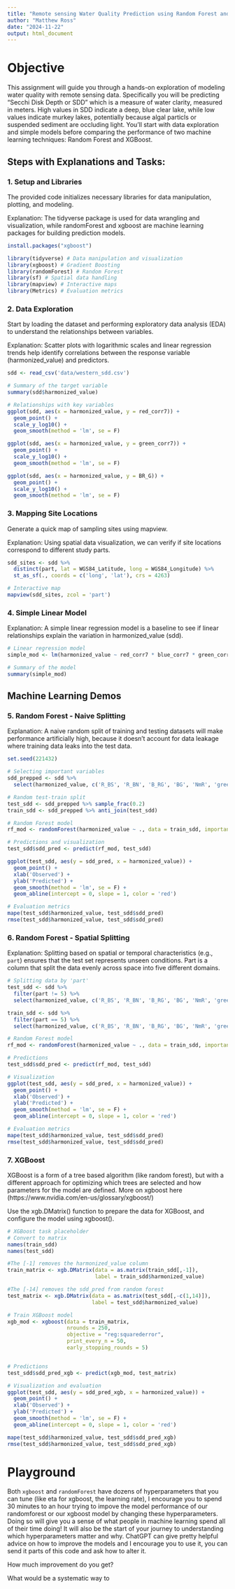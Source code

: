 ```yaml
---
title: "Remote sensing Water Quality Prediction using Random Forest and XGBoost"
author: "Matthew Ross"
date: "2024-11-22"
output: html_document
---
```



 
# Objective

This assignment will guide you through a hands-on exploration of  modeling water quality with remote sensing data. Specifically you will be predicting "Secchi Disk Depth or SDD" which is a measure of water clarity, measured in meters. High values in SDD indicate a deep, blue clear lake, while low values indicate murkey lakes, potentially because algal particls or suspended sediment are occluding light.  You'll start with data exploration and simple models before comparing the performance of two machine learning techniques: Random Forest and XGBoost.

## Steps with Explanations and Tasks:

### 1. Setup and Libraries

The provided code initializes necessary libraries for data manipulation, plotting, and modeling.

Explanation: The tidyverse package is used for data wrangling and visualization, while randomForest and xgboost are machine learning packages for building prediction models.

```r
install.packages("xgboost")

library(tidyverse) # Data manipulation and visualization
library(xgboost) # Gradient Boosting
library(randomForest) # Random Forest
library(sf) # Spatial data handling
library(mapview) # Interactive maps
library(Metrics) # Evaluation metrics
```



### 2. Data Exploration

Start by loading the dataset and performing exploratory data analysis (EDA) to understand the relationships between variables.

Explanation: Scatter plots with logarithmic scales and linear regression trends help identify correlations between the response variable (harmonized_value) and predictors.

```r
sdd <- read_csv('data/western_sdd.csv')

# Summary of the target variable
summary(sdd$harmonized_value)

# Relationships with key variables
ggplot(sdd, aes(x = harmonized_value, y = red_corr7)) + 
  geom_point() + 
  scale_y_log10() + 
  geom_smooth(method = 'lm', se = F)

ggplot(sdd, aes(x = harmonized_value, y = green_corr7)) + 
  geom_point() + 
  scale_y_log10() + 
  geom_smooth(method = 'lm', se = F)

ggplot(sdd, aes(x = harmonized_value, y = BR_G)) + 
  geom_point() + 
  scale_y_log10() + 
  geom_smooth(method = 'lm', se = F)
```



### 3. Mapping Site Locations

Generate a quick map of sampling sites using mapview.

Explanation: Using spatial data visualization, we can verify if site locations correspond to different study parts.

```r
sdd_sites <- sdd %>%
  distinct(part, lat = WGS84_Latitude, long = WGS84_Longitude) %>%
  st_as_sf(., coords = c('long', 'lat'), crs = 4263)

# Interactive map
mapview(sdd_sites, zcol = 'part')
```



### 4. Simple Linear Model

Explanation: A simple linear regression model is a baseline to see if linear relationships explain the variation in harmonized_value (sdd).

```r
# Linear regression model
simple_mod <- lm(harmonized_value ~ red_corr7 * blue_corr7 * green_corr7 * BR_G, data = sdd)

# Summary of the model
summary(simple_mod)


```


## Machine Learning Demos

### 5. Random Forest - Naive Splitting

Explanation: A naive random split of training and testing datasets will make performance artificially high, because it doesn't account for data leakage where training data leaks into the test data. 


```r

set.seed(221432)

# Selecting important variables
sdd_prepped <- sdd %>%
  select(harmonized_value, c('R_BS', 'R_BN', 'B_RG', 'BG', 'NmR', 'green_corr7', 'BR_G', 'GR_2', 'fai', 'red_corr7', 'G_BN', 'NmS'))

# Random test-train split
test_sdd <- sdd_prepped %>% sample_frac(0.2)
train_sdd <- sdd_prepped %>% anti_join(test_sdd)

# Random Forest model
rf_mod <- randomForest(harmonized_value ~ ., data = train_sdd, importance = F, ntree = 250)

# Predictions and visualization
test_sdd$sdd_pred <- predict(rf_mod, test_sdd)

ggplot(test_sdd, aes(y = sdd_pred, x = harmonized_value)) + 
  geom_point() + 
  xlab('Observed') + 
  ylab('Predicted') + 
  geom_smooth(method = 'lm', se = F) + 
  geom_abline(intercept = 0, slope = 1, color = 'red')

# Evaluation metrics
mape(test_sdd$harmonized_value, test_sdd$sdd_pred)
rmse(test_sdd$harmonized_value, test_sdd$sdd_pred)

```


### 6. Random Forest - Spatial Splitting

Explanation: Splitting based on spatial or temporal characteristics (e.g., `part`) ensures that the test set represents unseen conditions. Part is a column that split the data evenly across space into five different domains.

```r

# Splitting data by 'part'
test_sdd <- sdd %>%
  filter(part != 5) %>%
  select(harmonized_value, c('R_BS', 'R_BN', 'B_RG', 'BG', 'NmR', 'green_corr7', 'BR_G', 'GR_2', 'fai', 'red_corr7', 'G_BN', 'NmS'))

train_sdd <- sdd %>%
  filter(part == 5) %>%
  select(harmonized_value, c('R_BS', 'R_BN', 'B_RG', 'BG', 'NmR', 'green_corr7', 'BR_G', 'GR_2', 'fai', 'red_corr7', 'G_BN', 'NmS'))

# Random Forest model
rf_mod <- randomForest(harmonized_value ~ ., data = train_sdd, importance = F, ntree = 250)

# Predictions
test_sdd$sdd_pred <- predict(rf_mod, test_sdd)

# Visualization
ggplot(test_sdd, aes(y = sdd_pred, x = harmonized_value)) + 
  geom_point() + 
  xlab('Observed') + 
  ylab('Predicted') + 
  geom_smooth(method = 'lm', se = F) + 
  geom_abline(intercept = 0, slope = 1, color = 'red')

# Evaluation metrics
mape(test_sdd$harmonized_value, test_sdd$sdd_pred)
rmse(test_sdd$harmonized_value, test_sdd$sdd_pred)

```

### 7. XGBoost

XGBoost is a form of a tree based algorithm (like random forest), but with a different approach for optimizing which trees are selected and how parameters for the model are defined. More on xgboost here (https://www.nvidia.com/en-us/glossary/xgboost/)

Use the xgb.DMatrix() function to prepare the data for XGBoost, and configure the model using xgboost().


```r

# XGBoost task placeholder
# Convert to matrix
names(train_sdd)
names(test_sdd)

#The [-1] removes the harmonized_value column
train_matrix <- xgb.DMatrix(data = as.matrix(train_sdd[,-1]), 
                            label = train_sdd$harmonized_value)

#The [-14] removes the sdd_pred from random forest
test_matrix <- xgb.DMatrix(data = as.matrix(test_sdd[,-c(1,14)]),
                           label = test_sdd$harmonized_value)

# Train XGBoost model
xgb_mod <- xgboost(data = train_matrix, 
                   nrounds = 250,
                   objective = "reg:squarederror", 
                   print_every_n = 50,
                   early_stopping_rounds = 5)


# Predictions
test_sdd$sdd_pred_xgb <- predict(xgb_mod, test_matrix)

# Visualization and evaluation
ggplot(test_sdd, aes(y = sdd_pred_xgb, x = harmonized_value)) + 
  geom_point() + 
  xlab('Observed') + 
  ylab('Predicted') + 
  geom_smooth(method = 'lm', se = F) + 
  geom_abline(intercept = 0, slope = 1, color = 'red')

mape(test_sdd$harmonized_value, test_sdd$sdd_pred_xgb)
rmse(test_sdd$harmonized_value, test_sdd$sdd_pred_xgb)


```

# Playground

Both `xgboost` and `randomForest` have dozens of hyperparameters that you can tune (like eta for xgboost, the learning rate), I encourage you to spend 30 minutes to an hour trying to impove the model performance of our randomforest or our xgboost model by changing these hyperparameters. Doing so will give you a sense of what people in machine learning spend all of their time doing! It will also be the start of your journey to understanding which hyperparameters matter and why. ChatGPT can give pretty helpful advice on how to improve the models and I encourage you to use it, you can send it parts of this code and ask how to alter it.

How much improvement do you get? 

What would be a systematic way to 



